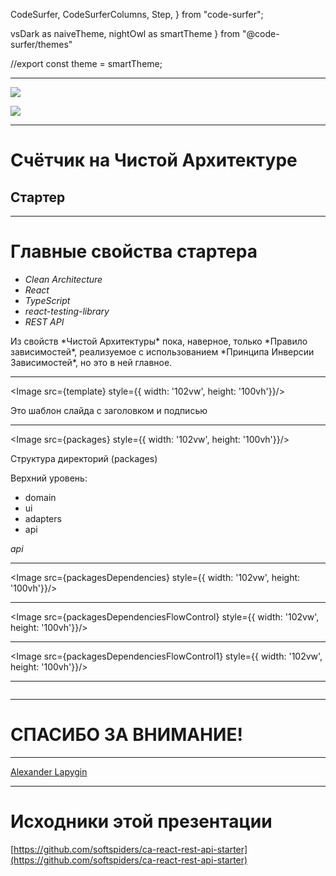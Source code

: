 
  CodeSurfer,
  CodeSurferColumns,
  Step,
} from "code-surfer";

  vsDark as naiveTheme,
  nightOwl as smartTheme
} from "@code-surfer/themes"


//export const theme = smartTheme;



<Head>
  <title>Счётчик на Чистой Архитектуре</title>
</Head>

---

![](https://avatars0.githubusercontent.com/u/58282225?s=400&u=1877c06c2227806421484a23980e2ca123e3fa32&v=4)

![](https://avatars2.githubusercontent.com/u/47443457?s=400&u=dea74cc01b657d63400a5c36ea0b50975d7f7ef4&v=4)

---

# Счётчик на Чистой Архитектуре
## Стартер

---

# Главные свойства стартера

- *Clean Architecture*
- *React*
- *TypeScript*
- *react-testing-library*
- *REST API*

<Notes>
Из свойств *Чистой Архитектуры* пока, наверное, только *Правило зависимостей*, реализуемое с использованием *Принципа
Инверсии Зависимостей*, но это в ней главное.
</Notes>

---

<Image src={template} style={{ width: '102vw', height: '100vh'}}/>

<Notes>
Это шаблон слайда с заголовком и подписью
</Notes>

---

<Image src={packages} style={{ width: '102vw', height: '100vh'}}/>

<Notes>

Структура директорий (packages)

Верхний уровень:
- domain
- ui
- adapters
- api

*api*

</Notes>


---

<Image src={packagesDependencies} style={{ width: '102vw', height: '100vh'}}/>

---

<Image src={packagesDependenciesFlowControl} style={{ width: '102vw', height: '100vh'}}/>

---

<Image src={packagesDependenciesFlowControl1} style={{ width: '102vw', height: '100vh'}}/>

---

<CodeSurferColumns themes={[myTheme]}>

<Step>

```ts file=../../src/index.tsx title="Counter"
```

</Step>

</CodeSurferColumns>

---

# СПАСИБО ЗА ВНИМАНИЕ!

---

[Alexander Lapygin](https://github.com/AlexanderLapygin)

---

# Исходники этой презентации

[https://github.com/softspiders/ca-react-rest-api-starter](https://github.com/softspiders/ca-react-rest-api-starter)
